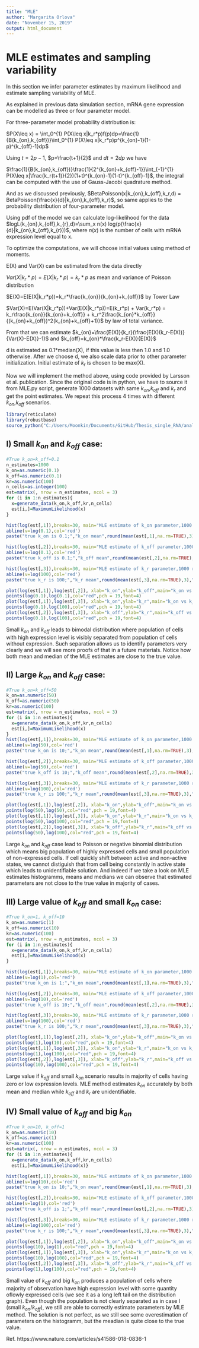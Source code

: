 ---
title: "MLE"
author: "Margarita Orlova"
date: "November 15, 2019"
output: html_document
---
# MLE estimates and sampling variability

In this section we infer parameter estimates by maximum likelihood and estimate sampling variability of MLE. 

As explained in previous data simulation section, mRNA gene expression can be modelled as three or four parameter model.

For three-parameter model probability distribution is:

$P(X\leq x) = \int_0^{1} P(X\leq x|k_r*p)f(p)dp=\frac{1}{B(k_{on},k_{off})}\int_0^{1} P(X\leq x|k_r*p)p^{k_{on}-1}(1-p)^{k_{off}-1}dp$

Using $t=2p-1$, $p=\frac{t+1}{2}$ and $dt=2dp$ we have

$\frac{1}{B(k_{on},k_{off})}\frac{1}{2^{k_{on}+k_{off}-1}}\int_{-1}^{1} P(X\leq x|\frac{k_r(t+1)}{2})(1+t)^{k_{on}-1}(1-t)^{k_{off}-1}$, the integral can be computed with the use of Gauss-Jacobi quadrature method.

And as we discussed previously, $BetaPoisson(x|k_{on},k_{off},k_r,d) = BetaPoisson(\frac{x}{d}|k_{on},k_{off},k_r)$, so same applies to the probability distribution of four-parameter model.

Using pdf of the model we can calculate log-likelihood for the data  $logL(k_{on},k_{off},k_{r},d)=\sum_x n(x) log(p(\frac{x}{d}|k_{on},k_{off},k_{r}))$, where $n(x)$ is the number of cells with mRNA expression level equal to x.

To optimize the computations, we will choose initial values using method of moments.

E(X) and Var(X) can be estimated from the data directly 


$Var(X|k_r*p)=E(X|k_r*p)=k_r*p$ as mean and variance of Poisson distribution

$E(X)=E(E(X|k_r*p))=k_r*\frac{k_{on}}{k_{on}+k_{off}}$ by Tower Law

$Var(X)=E(Var(X|k_r*p))+Var(E(X|k_r*p))=E(k_r*p) + Var(k_r*p) = k_r\frac{k_{on}}{k_{on}+k_{off}} + k_r^2\frac{k_{on}*k_{off}}{(k_{on}+k_{off})^2(k_{on}+k_{off}+1)}$ by law of total variance.

From that we can estimate $k_{on}=\frac{E(X)}{k_r}(\frac{E(X)(k_r-E(X))}{Var(X)-E(X)}-1)$ and $k_{off}=k_{on}*\frac{k_r-E(X)}{E(X)}$

d is estimated as 0.1*median(X), if this value is less then 1.0 and 1.0 otherwise. After we choose d, we also scale data prior to other parameter initialization.  Initial estimate of $k_r$ is chosen to be max(X).

Now we will implement the method above, using code provided by Larsson et al. publication.
Since the original code is in python, we have to source it from MLE.py script, generate 1000 datasets with same $k_{on}$,$k_{off}$ and $k_r$ and get the point estimates. We repeat this process 4 times with different $k_{on}$,$k_{off}$ scenarios.

```{r, echo=FALSE}
library(reticulate)
library(robustbase)
source_python("C:/Users/Moonkin/Documents/GitHub/Thesis_single_RNA/analysis/MLE.py")
```


## I) Small $k_{on}$ and $k_{off}$ case:

```{r,echo=FALSE}
#True k_on=k_off=0.1
n_estimates=1000
k_on=as.numeric(0.1)
k_off=as.numeric(0.1)
kr=as.numeric(100)
n_cells=as.integer(100)
est=matrix(, nrow = n_estimates, ncol = 3)
for (i in 1:n_estimates){
  x=generate_data(k_on,k_off,kr,n_cells)
  est[i,]=MaximumLikelihood(x)
}

hist(log(est[,1]),breaks=30, main="MLE estimate of k_on parameter,1000 runs, true k_on=0.1, log scale", xlab="k_on MLE estimate")
abline(v=log(0.1),col='red')
paste("true k_on is 0.1;","k_on mean",round(mean(est[,1],na.rm=TRUE),3),"k_on median",round(median(est[,1],na.rm=TRUE),3))

hist(log(est[,2]),breaks=30, main="MLE estimate of k_off parameter,1000 runs, true k_off=0.1, log scale", xlab="k_off MLE estimate")
abline(v=log(0.1),col='red')
paste("true k_off is 0.1;","k_off mean",round(mean(est[,2],na.rm=TRUE),3),"k_off median",round(median(est[,2],na.rm=TRUE),3))

hist(log(est[,3]),breaks=30, main="MLE estimate of k_r parameter,1000 runs,true k_r=100, log scale", xlab="k_r MLE estimate")
abline(v=log(100),col='red')
paste("true k_r is 100;","k_r mean",round(mean(est[,3],na.rm=TRUE),3),"k_r median",round(median(est[,3],na.rm=TRUE),3))

plot(log(est[,1]),log(est[,2]), xlab="k_on",ylab="k_off",main="k_on vs k_off, log scale")
points(log(0.1),log(0.1),col="red",pch = 19,font=4)
plot(log(est[,1]),log(est[,3]), xlab="k_on",ylab="k_r",main="k_on vs k_r, log scale")
points(log(0.1),log(100),col="red",pch = 19,font=4)
plot(log(est[,2]),log(est[,3]), xlab="k_off",ylab="k_r",main="k_off vs k_r, log scale")
points(log(0.1),log(100),col="red",pch = 19,font=4)
```

Small $k_{on}$ and $k_{off}$ leads to bimodal distribution where population of cells with high expression level is visibly separated from population of cells without expression. Such separation allows us to identify parameters very clearly and we will see more  proofs of that in a future materials. Notice how both mean and median of the MLE estimates are close to the true value.


## II) Large $k_{on}$ and $k_{off}$ case: 

```{r,echo=FALSE}
#True k_on=k_off=50
k_on=as.numeric(50)
k_off=as.numeric(50)
kr=as.numeric(100)
est=matrix(, nrow = n_estimates, ncol = 3)
for (i in 1:n_estimates){
  x=generate_data(k_on,k_off,kr,n_cells)
  est[i,]=MaximumLikelihood(x)
}
hist(log(est[,1]),breaks=30, main="MLE estimate of k_on parameter,1000 runs, true k_on=10, log scale", xlab="k_on MLE estimate")
abline(v=log(50),col='red')
paste("true k_on is 10;","k_on mean",round(mean(est[,1],na.rm=TRUE),3),"k_on median",round(median(est[,1],na.rm=TRUE),3))

hist(log(est[,2]),breaks=30, main="MLE estimate of k_off parameter,1000 runs, true k_off=10, log scale", xlab="k_off MLE estimate")
abline(v=log(50),col='red')
paste("true k_off is 10;","k_off mean",round(mean(est[,2],na.rm=TRUE),3),"k_off median",round(median(est[,2],na.rm=TRUE),3))

hist(log(est[,3]),breaks=30, main="MLE estimate of k_r parameter,1000 runs, true k_r=100, log scale", xlab="k_r MLE estimate")
abline(v=log(100),col='red')
paste("true k_r is 100;","k_r mean",round(mean(est[,3],na.rm=TRUE),3),"k_r median",round(median(est[,3],na.rm=TRUE),3))

plot(log(est[,1]),log(est[,2]), xlab="k_on",ylab="k_off",main="k_on vs k_off, log scale")
points(log(50),log(50),col="red",pch = 19,font=4)
plot(log(est[,1]),log(est[,3]), xlab="k_on",ylab="k_r",main="k_on vs k_r, log scale")
points(log(50),log(100),col="red",pch = 19,font=4)
plot(log(est[,2]),log(est[,3]), xlab="k_off",ylab="k_r",main="k_off vs k_r, log scale")
points(log(50),log(100),col="red",pch = 19,font=4)
```

Large $k_{on}$ and $k_{off}$ case lead to Poisson or negative binomial distribution which means big population of highly expressed cells and small population of non-expressed cells. If cell quickly shift between active and non-active states, we cannot distiguish that from cell being constantly in active state which leads to unidentifiable solution. And indeed if we take a look on MLE estimates histogramms, means and medians we can observe that estimated parameters are not close to the true value in majority of cases.


## III) Large value of $k_{off}$ and small $k_{on}$ case:

```{r, echo=FALSE}
#True k_on=1, k_off=10
k_on=as.numeric(1)
k_off=as.numeric(10)
kr=as.numeric(100)
est=matrix(, nrow = n_estimates, ncol = 3)
for (i in 1:n_estimates){
  x=generate_data(k_on,k_off,kr,n_cells)
  est[i,]=MaximumLikelihood(x)
}

hist(log(est[,1]),breaks=30, main="MLE estimate of k_on parameter,1000 runs, true k_on=1, log scale", xlab="k_on MLE estimate")
abline(v=log(1),col='red')
paste("true k_on is 1;","k_on mean",round(mean(est[,1],na.rm=TRUE),3),"k_on median",round(median(est[,1],na.rm=TRUE),3))

hist(log(est[,2]),breaks=30, main="MLE estimate of k_off parameter,1000 runs, true k_off=10, log scale", xlab="k_off MLE estimate")
abline(v=log(10),col='red')
paste("true k_off is 10;","k_off mean",round(mean(est[,2],na.rm=TRUE),3),"k_off median",round(median(est[,2],na.rm=TRUE),3))

hist(log(est[,3]),breaks=30, main="MLE estimate of k_r parameter,1000 runs, true k_r=100, log scale", xlab="k_r MLE estimate")
abline(v=log(100),col='red')
paste("true k_r is 100;","k_r mean",round(mean(est[,3],na.rm=TRUE),3),"k_r median",round(median(est[,3],na.rm=TRUE),3))

plot(log(est[,1]),log(est[,2]), xlab="k_on",ylab="k_off",main="k_on vs k_off, log scale")
points(log(1),log(10),col="red",pch = 19,font=4)
plot(log(est[,1]),log(est[,3]), xlab="k_on",ylab="k_r",main="k_on vs k_r, log scale")
points(log(1),log(100),col="red",pch = 19,font=4)
plot(log(est[,2]),log(est[,3]), xlab="k_off",ylab="k_r",main="k_off vs k_r, log scale")
points(log(10),log(100),col="red",pch = 19,font=4)
```

Large value if $k_{off}$ and small $k_{on}$ scenario results in majority of cells having zero or low expression levels. MLE method estimates $k_{on}$ accurately by both mean and median while $k_{off}$ and $k_{r}$ are unidentifiable.


## IV) Small value of $k_{off}$ and big $k_{on}$

```{r, echo=FALSE}
#True k_on=10, k_off=1
k_on=as.numeric(10)
k_off=as.numeric(1)
kr=as.numeric(100)
est=matrix(, nrow = n_estimates, ncol = 3)
for (i in 1:n_estimates){
  x=generate_data(k_on,k_off,kr,n_cells)
  est[i,]=MaximumLikelihood(x)}

hist(log(est[,1]),breaks=30, main="MLE estimate of k_on parameter,1000 runs, true k_on=10, log scale", xlab="k_on MLE estimate")
abline(v=log(10),col='red')
paste("true k_on is 10;","k_on mean",round(mean(est[,1],na.rm=TRUE),3),"k_on median",round(median(est[,1],na.rm=TRUE),3))

hist(log(est[,2]),breaks=30, main="MLE estimate of k_off parameter,1000 runs, true k_off=1, log scale", xlab="k_off MLE estimate")
abline(v=log(1),col='red')
paste("true k_off is 1;","k_off mean",round(mean(est[,2],na.rm=TRUE),3),"k_off median",round(median(est[,2],na.rm=TRUE),3))

hist(log(est[,3]),breaks=30, main="MLE estimate of k_r parameter,1000 runs, true k_r=100, log scale", xlab="k_r MLE estimate")
abline(v=log(100),col='red')
paste("true k_r is 100;","k_r mean",round(mean(est[,3],na.rm=TRUE),3),"k_r median",round(median(est[,3],na.rm=TRUE),3))

plot(log(est[,1]),log(est[,2]), xlab="k_on",ylab="k_off",main="k_on vs k_off, log scale")
points(log(10),log(1),col="red",pch = 19,font=4)
plot(log(est[,1]),log(est[,3]), xlab="k_on",ylab="k_r",main="k_on vs k_r, log scale")
points(log(10),log(100),col="red",pch = 19,font=4)
plot(log(est[,2]),log(est[,3]), xlab="k_off",ylab="k_r",main="k_off vs k_r, log scale")
points(log(1),log(100),col="red",pch = 19,font=4)
```

Small value of $k_{off}$ and big $k_{on}$ produces a population of cells where majority of observation have high expression level  with some quantity oflowly expressed cells (we see it as a long left tail on the distribution graph). Even though the population is not clearly separated as in case I (small $k_{on}/k_{off}$), we still are able to correctly estimate parameters by MLE method. The solution is not perfect, as we still see some overestimation of parameters on the histogramm, but the meadian is quite close to the true value.

Ref.
https://www.nature.com/articles/s41586-018-0836-1
